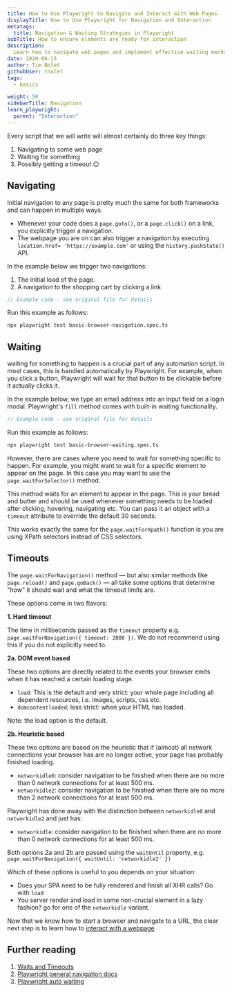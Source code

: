 ```yaml
---
title: How to Use Playwright to Navigate and Interact with Web Pages
displayTitle: How to Use Playwright for Navigation and Interaction
metatags:
  title: Navigation & Waiting Strategies in Playwright
subTitle: How to ensure elements are ready for interaction
description:
  Learn how to navigate web pages and implement effective waiting mechanisms. A guide ideal for developers looking to refine their automation scripts.
date: 2020-06-15
author: Tim Nolet
githubUser: tnolet
tags:
  - basics

weight: 50
sidebarTitle: Navigation
learn_playwright:
  parent: "Interaction"
---
```



<PlaywrightCheckSuiteTryOut />

Every script that we will write will almost certainly do three key things:
1. Navigating to some web page
2. Waiting for something
3. Possibly getting a timeout 😐



## Navigating

Initial navigation to any page is pretty much the same for both frameworks and can happen in multiple ways.

- Whenever your code does a `page.goto()`, or a `page.click()` on a link, you explicitly trigger a navigation.
- The webpage you are on can also trigger a navigation by executing `location.href= 'https://example.com'` or using the
`history.pushState()` API.

In the example below we trigger two navigations:

1. The initial load of the page.
2. A navigation to the shopping cart by clicking a link

```ts basic-browser-navigation.spec.ts
// Example code - see original file for details
```


Run this example as follows:
```bash
npx playwright test basic-browser-navigation.spec.ts
```

## Waiting

waiting for something to happen is a crucial part of any automation script. In most cases, this is handled automatically
by Playwright. For example, when you click a button, Playwright will wait for that button to be clickable before it actually clicks it.

In the example below, we type an email address into an input field on a login modal. Playwright's `fill` method comes with
built-in waiting functionality.

```ts basic-browser-waiting.spec.ts
// Example code - see original file for details
```
Run this example as follows:

```bash
npx playwright test basic-browser-waiting.spec.ts
```

However, there are cases where you need to wait for something specific to happen. For example, you might want to wait for a specific element to appear on the page.
In this case you may want to use the `page.waitForSelector()` method.

This method waits for an element to appear in the page. This is your bread and butter and should be used whenever something
needs to be loaded after clicking, hovering, navigating etc. You can pass it an object with a `timeout` attribute
to override the default 30 seconds.

This works exactly the same for the `page.waitForXpath()` function is you are using XPath selectors instead of CSS selectors.

## Timeouts

The `page.waitForNavigation()` method — but also similar methods like `page.reload()` and `page.goBack()` — all take some
options that determine "how" it should wait and what the timeout limits are.

These options come in two flavors:

**1. Hard timeout**

The time in milliseconds passed as the `timeout` property e.g.
`page.waitForNavigation({ timeout: 2000 })`. We do not recommend
using this if you do not explicitly need to.

**2a. DOM event based**

These two options are directly related to the events your browser emits when it has reached a certain loading stage.


- `load`: This is the default and very strict: your whole page including all dependent resources, i.e. images, scripts, css etc.
- `domcontentloaded`: less strict: when your HTML has loaded.

Note: the load option is the default.

**2b. Heuristic based**

These two options are based on the heuristic that if (almost) all network connections your browser has are no longer active,
your page has probably finished loading.

- `networkidle0`: consider navigation to be finished when there are no more than 0 network connections for at least 500 ms.
- `networkidle2`: consider navigation to be finished when there are no more than 2 network connections for at least 500 ms.

Playwright has done away with the distinction between `networkidle0` and `networkidle2` and just has:

- `networkidle`: consider navigation to be finished when there are no more than 0 network connections for at least 500 ms.

Both options 2a and 2b are passed using the `waitUntil` property, e.g. `page.waitForNavigation({ waitUntil: 'networkidle2' })`

Which of these options is useful to you depends on your situation:

- Does your SPA need to be fully rendered and finish all XHR calls? Go with `load`
- You server render and load in some non-crucial element in a lazy fashion? go for one of the `networkidle` variant.


Now that we know how to start a browser and navigate to a URL, the clear next step is to learn how to [interact with a webpage](/learn/playwright/clicking-typing-hovering/).

## Further reading
1. [Waits and Timeouts](/learn/playwright/waits-and-timeouts/)
2. [Playwright general navigation docs](https://playwright.dev/docs/navigations)
3. [Playwright auto waiting](/learn/playwright/interaction/waits/)
